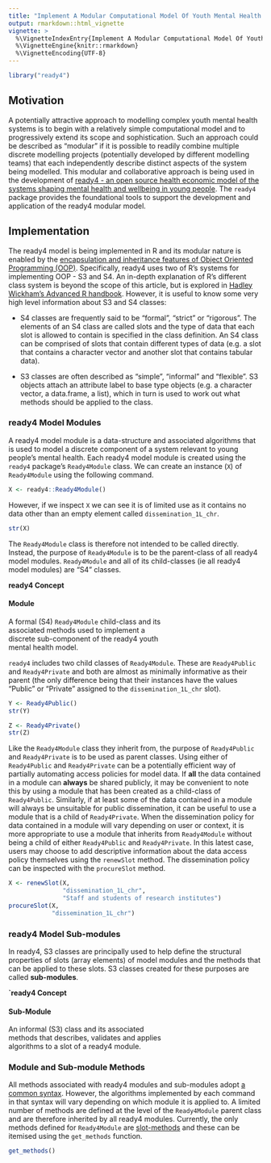 ```yaml
---
title: "Implement A Modular Computational Model Of Youth Mental Health Systems"
output: rmarkdown::html_vignette
vignette: >
  %\VignetteIndexEntry{Implement A Modular Computational Model Of Youth Mental Health Systems}
  %\VignetteEngine{knitr::rmarkdown}
  %\VignetteEncoding{UTF-8}
---
```


```r
library("ready4") 
```

## Motivation
A potentially attractive approach to modelling complex youth mental health systems is to begin with a relatively simple computational model and to progressively extend its scope and sophistication. Such an approach could be described as "modular" if it is possible to readily combine multiple discrete modelling projects (potentially developed by different modelling teams) that each independently describe distinct aspects of the system being modelled. This modular and collaborative approach is being used in the development of [ready4 - an open source health economic model of the systems shaping mental health and wellbeing in young people](https://www.ready4-dev.com). The `ready4` package provides the foundational tools to support the development and application of the ready4 modular model.

## Implementation
The ready4 model is being implemented in R and its modular nature is enabled by the [encapsulation and inheritance features of Object Oriented Programming (OOP)](https://ready4-dev.github.io/ready4/articles/V_03.html). Specifically, ready4 uses two of R's systems for implementing OOP - S3 and S4. An in-depth explanation of R's different class system is beyond the scope of this article, but is explored in [Hadley Wickham's Advanced R handbook](https://adv-r.hadley.nz/oo.html). However, it is useful to know some very high level information about S3 and S4 classes:

 - S4 classes are frequently said to be "formal", "strict" or "rigorous". The elements of an S4 class are called slots and the type of data that each slot is allowed to contain is specified in the class definition. An S4 class can be comprised of slots that contain different types of data (e.g. a slot that contains a character vector and another slot that contains tabular data). 
 
 - S3 classes are often described as "simple", "informal" and "flexible". S3 objects attach an attribute label to base type objects (e.g. a character vector, a data.frame, a list), which in turn is used to work out what methods should be applied to the class. 
 
### ready4 Model Modules
A ready4 model module is a data-structure and associated algorithms that is used to model a discrete component of a system relevant to young people's mental health. Each ready4 model module is created using the `ready4` package's `Ready4Module` class. We can create an instance (`X`) of `Ready4Module` using the following command.

```r
X <- ready4::Ready4Module()
```

However, if we inspect `X` we can see it is of limited use as it contains no data other than an empty element called `dissemination_1L_chr`.

```r
str(X)
```

The `Ready4Module` class is therefore not intended to be called directly. Instead, the  purpose of `Ready4Module` is to be the parent-class of all ready4 model modules. `Ready4Module` and all of its child-classes (ie all ready4 model modules) are "S4" classes. 

::: {.card .border-primary .mb-3 style="max-width: 20rem;"}

::: {.card-header}
**ready4 Concept**
:::

::: {.card-body}
::: {.card-title}
#### Module
:::
A formal (S4) `Ready4Module` child-class and its associated methods used to implement a discrete sub-component of the ready4 youth mental health model.
:::
:::

`ready4` includes two child classes of `Ready4Module`. These are `Ready4Public` and `Ready4Private` and both are almost as minimally informative as their parent (the only difference being that their instances have the values "Public" or "Private" assigned to the `dissemination_1L_chr` slot). 

```r
Y <- Ready4Public()
str(Y)
```

```r
Z <- Ready4Private()
str(Z)
```

Like the `Ready4Module` class they inherit from, the purpose of `Ready4Public` and `Ready4Private` is to be used as parent classes. Using either of `Ready4Public` and `Ready4Private` can be a potentially efficient way of partially automating access policies for model data. If **all** the data contained in a module can **always** be shared publicly, it may be convenient to note this by using a module that has been created as a child-class of `Ready4Public`. Similarly, if at least some of the data contained in a module will always be unsuitable for public dissemination, it can be useful to use a module that is a child of `Ready4Private`. When the dissemination policy for data contained in a module will vary depending on user or context, it is more appropriate to use a module that inherits from `Ready4Module` without being a child of either `Ready4Public` and `Ready4Private`. In this latest case, users may choose to add descriptive information about the data access policy themselves using the `renewSlot` method.  The dissemination policy can be inspected with the `procureSlot` method.

```r
X <- renewSlot(X,
               "dissemination_1L_chr",
               "Staff and students of research institutes")
procureSlot(X,
            "dissemination_1L_chr")
```

### ready4 Model Sub-modules
In ready4, S3 classes are principally used to help define the structural properties of slots (array elements) of model modules and the methods that can be applied to these slots. S3 classes created for these purposes are called **sub-modules**.
 
::: {.card .border-primary .mb-3 style="max-width: 20rem;"}

::: {.card-header}
**`ready4 Concept**
:::

::: {.card-body}
::: {.card-title}
#### Sub-Module
:::
An informal (S3) class and its associated methods that describes, validates and applies algorithms to a slot of a ready4 module.
:::
:::

### Module and Sub-module Methods
All methods associated with ready4 modules and sub-modules adopt [a common syntax](https://ready4-dev.github.io/ready4/articles/V_02.html). However, the algorithms implemented by each command in that syntax will vary depending on which module it is applied to. A limited number of methods are defined at the level of the `Ready4Module` parent class and are therefore inherited by all ready4 modules. Currently, the only methods defined for `Ready4Module` are [slot-methods](https://ready4-dev.github.io/ready4/articles/V_02.html#slot-generics-and-methods) and these can be itemised using the `get_methods` function. 

```r
get_methods()
```

